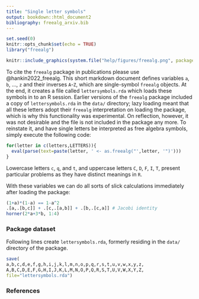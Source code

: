 ```yaml
---
title: "Single letter symbols"
output: bookdown::html_document2
bibliography: freealg_arxiv.bib
---
```


```r
set.seed(0)
knitr::opts_chunk$set(echo = TRUE)
library("freealg")
```

```r
knitr::include_graphics(system.file("help/figures/freealg.png", package = "freealg"))
```

To cite the `freealg` package in publications please use
@hankin2022_freealg.  This short markdown document defines variables
`a`, `b`, $\ldots$, `z` and their inverses `A`-`Z`, which are
single-symbol `freealg` objects.  At the end, it creates a file called
`lettersymbols.rda` which loads these symbols in to an R session.
Earlier versions of the `freealg` package included a copy of
`lettersymbols.rda` in the `data/` directory; lazy loading meant that
all these letters adopt their `freealg` interpretation on loading the
package, which is why this functionality was experimental.  On
reflection, however, it was not desirable and the file is not included
in the package any more.  To reinstate it, and have single letters be
interpreted as free algebra symbols, simply execute the following code:

```r
for(letter in c(letters,LETTERS)){
  eval(parse(text=paste(letter, ' <- as.freealg("',letter, '")')))
}
```

Lowercase letters `c`, `q`, and `t`, and uppercase letters
`C`, `D`, `F`, `I`, `T`, present particular problems as they have
distinct meanings in `R`.  

With these variables we can do all sorts of slick calculations
immediately after loading the package:

```r
(1+a)*(1-a) == 1-a^2
.[a,.[b,c]] + .[c,.[a,b]] + .[b,.[c,a]] # Jacobi identity
horner(2*a+3*b, 1:4)
```

### Package dataset {-}

Following lines create `lettersymbols.rda`, formerly residing in the
`data/` directory of the package.

```r
save(
a,b,c,d,e,f,g,h,i,j,k,l,m,n,o,p,q,r,s,t,u,v,w,x,y,z,
A,B,C,D,E,F,G,H,I,J,K,L,M,N,O,P,Q,R,S,T,U,V,W,X,Y,Z,
file="lettersymbols.rda")
```

### References {-}